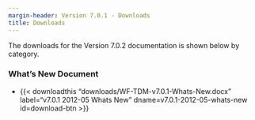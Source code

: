 ```yaml
---
margin-header: Version 7.0.1 - Downloads
title: Downloads
---
```


The downloads for the Version 7.0.2 documentation is shown below by category.

### What's New Document

 - {{< downloadthis "downloads/WF-TDM-v7.0.1-Whats-New.docx"
label="v7.0.1 2012-05 Whats New" dname=v7.0.1-2012-05-whats-new id=download-btn >}}
